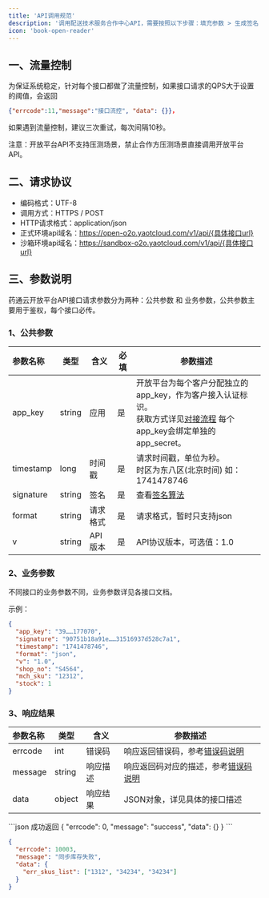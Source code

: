 ```yaml
---
title: 'API调用规范'
description: '调用配送技术服务合作中心API，需要按照以下步骤：填充参数 > 生成签名 > 拼装HTTP请求 > 发起HTTP请求> 得到HTTP响应 > 解析json结果'
icon: 'book-open-reader'
---
```


## 一、流量控制

为保证系统稳定，针对每个接口都做了流量控制，如果接口请求的QPS大于设置的阈值，会返回 
```json
{"errcode":11,"message":"接口流控", "data": {}}，
```
如果遇到流量控制，建议三次重试，每次间隔10秒。

<Tip>
  注意：开放平台API不支持压测场景，禁止合作方压测场景直接调用开放平台API。
</Tip>

## 二、请求协议

- 编码格式：UTF-8
- 调用方式：HTTPS / POST
- HTTP请求格式：application/json
- 正式环境api域名：https://open-o2o.yaotcloud.com/v1/api/{具体接口url}
- 沙箱环境api域名：https://sandbox-o2o.yaotcloud.com/v1/api/{具体接口url}

## 三、参数说明
<Tip>
  药通云开放平台API接口请求参数分为两种：公共参数 和 业务参数，公共参数主要用于鉴权，每个接口必传。
</Tip>

### 1、公共参数

| 参数名称 | 类型 | 含义 | 必填 | 参数描述 |
| :--- | ---- | ---- | ---- | ---- |
| app_key  | string  |  应用 | 是 | 开放平台为每个客户分配独立的app_key，作为客户接入认证标识。<br/> 获取方式详见[对接流程](/quickstart) 每个app_key会绑定单独的app_secret。 |
| timestamp  | long  |  时间戳 | 是 | 请求时间戳，单位为秒。<br/> 时区为东八区(北京时间) 如：1741478746 |
| signature  | string  |  签名 | 是 | 查看[签名算法](/guide/sign) |
| format  | string  |  请求格式 | 是 | 请求格式，暂时只支持json |
| v  | string  |  API版本 | 是 | API协议版本，可选值：1.0 |

### 2、业务参数
不同接口的业务参数不同，业务参数详见各接口文档。

示例：
```json
{ 
  "app_key": "39……177070",
  "signature": "90751b18a91e……31516937d528c7a1",
  "timestamp": "1741478746",
  "format": "json",
  "v": "1.0",
  "shop_no": "S4564",
  "mch_sku": "12312",
  "stock": 1
}
```

### 3、响应结果

| 参数名称 | 类型 | 含义 | 参数描述 |
| :--- | ---- | ---- | ---- |
| errcode  | int  | 错误码 | 响应返回错误码，参考[错误码说明](/guide/navigation) |
| message  | string  | 响应描述 | 响应返回码对应的描述，参考[错误码说明](/guide/navigation) |
| data  | object | 响应结果 | JSON对象，详见具体的接口描述 |

<CodeGroup>
```json 成功返回
{
  "errcode": 0,
  "message": "success",
  "data": {}
}
```

```json 错误返回
{
  "errcode": 10003,
  "message": "同步库存失败",
  "data": {
    "err_skus_list": ["1312", "34234", "34234"]
  }
}
```
</CodeGroup>